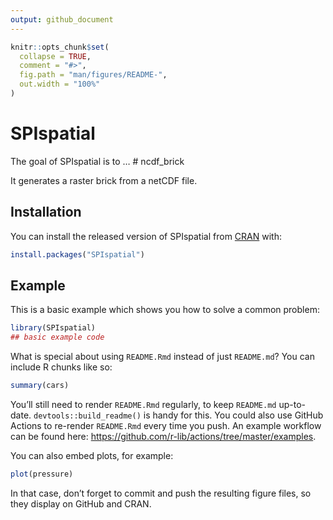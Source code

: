 ```yaml
---
output: github_document
---
```


<!-- README.md is generated from README.Rmd. Please edit that file -->

```r
knitr::opts_chunk$set(
  collapse = TRUE,
  comment = "#>",
  fig.path = "man/figures/README-",
  out.width = "100%"
)
```

# SPIspatial

<!-- badges: start -->
<!-- badges: end -->

The goal of SPIspatial is to ...
# ncdf_brick

It generates a raster brick from a netCDF file.

## Installation

You can install the released version of SPIspatial from [CRAN](https://CRAN.R-project.org) with:

``` r
install.packages("SPIspatial")
```

## Example

This is a basic example which shows you how to solve a common problem:

```r
library(SPIspatial)
## basic example code
```

What is special about using `README.Rmd` instead of just `README.md`? You can include R chunks like so:

```r
summary(cars)
```

You'll still need to render `README.Rmd` regularly, to keep `README.md` up-to-date. `devtools::build_readme()` is handy for this. You could also use GitHub Actions to re-render `README.Rmd` every time you push. An example workflow can be found here: <https://github.com/r-lib/actions/tree/master/examples>.

You can also embed plots, for example:

```r
plot(pressure)
```

In that case, don't forget to commit and push the resulting figure files, so they display on GitHub and CRAN.
